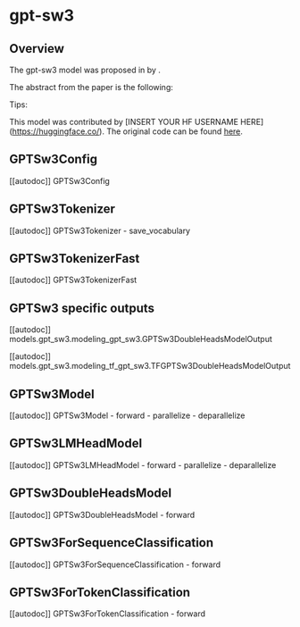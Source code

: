 <!--Copyright 2022 The HuggingFace Team. All rights reserved.

Licensed under the Apache License, Version 2.0 (the "License"); you may not use this file except in compliance with
the License. You may obtain a copy of the License at

http://www.apache.org/licenses/LICENSE-2.0

Unless required by applicable law or agreed to in writing, software distributed under the License is distributed on
an "AS IS" BASIS, WITHOUT WARRANTIES OR CONDITIONS OF ANY KIND, either express or implied. See the License for the
specific language governing permissions and limitations under the License.
-->

# gpt-sw3

## Overview

The gpt-sw3 model was proposed in [<INSERT PAPER NAME HERE>](<INSERT PAPER LINK HERE>) by <INSERT AUTHORS HERE>.
<INSERT SHORT SUMMARY HERE>

The abstract from the paper is the following:

*<INSERT PAPER ABSTRACT HERE>*

Tips:

<INSERT TIPS ABOUT MODEL HERE>

This model was contributed by [INSERT YOUR HF USERNAME HERE](https://huggingface.co/<INSERT YOUR HF USERNAME HERE>).
The original code can be found [here](<INSERT LINK TO GITHUB REPO HERE>).


## GPTSw3Config

[[autodoc]] GPTSw3Config

## GPTSw3Tokenizer

[[autodoc]] GPTSw3Tokenizer
    - save_vocabulary

## GPTSw3TokenizerFast

[[autodoc]] GPTSw3TokenizerFast

## GPTSw3 specific outputs

[[autodoc]] models.gpt_sw3.modeling_gpt_sw3.GPTSw3DoubleHeadsModelOutput

[[autodoc]] models.gpt_sw3.modeling_tf_gpt_sw3.TFGPTSw3DoubleHeadsModelOutput

## GPTSw3Model

[[autodoc]] GPTSw3Model
    - forward
    - parallelize
    - deparallelize

## GPTSw3LMHeadModel

[[autodoc]] GPTSw3LMHeadModel
    - forward
    - parallelize
    - deparallelize

## GPTSw3DoubleHeadsModel

[[autodoc]] GPTSw3DoubleHeadsModel
    - forward

## GPTSw3ForSequenceClassification

[[autodoc]] GPTSw3ForSequenceClassification
    - forward

## GPTSw3ForTokenClassification

[[autodoc]] GPTSw3ForTokenClassification
    - forward
